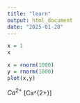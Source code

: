 ```yaml
---
title: "learn"
output: html_document
date: "2025-01-28"
---
```


```r
x = 1
x
```
```r
x = rnorm(1000)
y = rnorm(1000)
plot(x,y)
```
$Ca^{2+}$
\[Ca^{2+}\]
